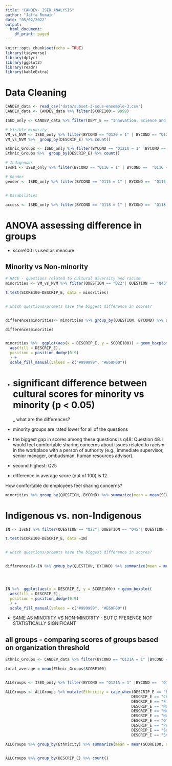 ```yaml
---
title: "CANDEV- ISED ANALYSIS"
author: "Jaffa Romain"
date: "05/02/2022"
output:
  html_document:
    df_print: paged
---
```


```r
knitr::opts_chunk$set(echo = TRUE)
library(tidyverse)
library(dplyr)
library(ggplot2)
library(readr)
library(kableExtra)
```

# Data Cleaning
```r
CANDEV_data <- read_csv("data/subset-3-sous-ensemble-3.csv")
CANDEV_data <- CANDEV_data %>% filter(SCORE100!= 9999)

ISED_only <- CANDEV_data %>% filter(DEPT_E == "Innovation, Science and Economic Development Canada")

# Visible minority
VM_vs_NVM <- ISED_only %>% filter(BYCOND == "Q120 = 1" | BYCOND == "Q120 = 2")
VM_vs_NVM %>%  group_by(DESCRIP_E) %>% count()

Ethnic_Groups <- ISED_only %>% filter(BYCOND == "Q121A = 1" |BYCOND ==  "Q121B = 1"|BYCOND == "Q121C = 1" |BYCOND == "Q121D = 1"|BYCOND =="Q121E = 1"|BYCOND == "Q121F = 1"|BYCOND == "Q121G = 1"|BYCOND == "Q121H = 1"|BYCOND ==  "Q121I = 1"| BYCOND == "Q121J = 1"| BYCOND =="Q121K = 1" |BYCOND =="Q120 = 2")
Ethnic_Groups %>%  group_by(DESCRIP_E) %>% count()

# Indigenous
IvsNI <- ISED_only %>% filter(BYCOND == "Q116 = 1" | BYCOND ==  "Q116 = 2")

# Gender
gender <- ISED_only %>% filter(BYCOND == "Q115 = 1" | BYCOND ==  "Q115 = 2"|BYCOND == "Q115 = 3")


# Disabilities

access <- ISED_only %>% filter(BYCOND == "Q118 = 1" | BYCOND ==  "Q118 = 2")

```

# ANOVA assessing difference in groups
 - score100 is used as measure

## Minority vs Non-minority
```r
# RACE - questions related to cultural diversity and racism
minorities <- VM_vs_NVM %>% filter(QUESTION == "Q22"| QUESTION == "Q45"| QUESTION == "Q46"| QUESTION == "Q47"| QUESTION == "Q48"| QUESTION == "6Q4a" | QUESTION == "Q64c" | QUESTION == "6Q4b"| QUESTION == "Q69") 

t.test(SCORE100~DESCRIP_E, data = minorities)


# which questions/prompts have the biggest difference in scores?


differencesminorities<- minorities %>% group_by(QUESTION, BYCOND) %>% summarize(mean = mean(SCORE100, na.rm = TRUE)) %>%  pivot_wider(names_from = BYCOND,  values_from = mean) %>% summarize(diff = `Q120 = 1` - `Q120 = 2`) 

differencesminorities


minorities %>%  ggplot(aes(x = DESCRIP_E, y = SCORE100)) + geom_boxplot(
  aes(fill = DESCRIP_E),
  position = position_dodge(0.9) 
  ) +
  scale_fill_manual(values = c("#999999", "#E69F00"))

```

- # significant difference between cultural scores for minority vs minority (p < 0.05)
_ what are the differences?
- minority groups are rated lower for all of the questions
- the biggest gap in scores among these questions is q48: Question 48. I would feel comfortable sharing concerns about issues related to racism in the workplace with a person of authority (e.g., immediate supervisor, senior manager, ombudsman, human resources advisor).

- second highest: Q25
- difference in average score (out of 100) is 12.

How comfortable do employees feel sharing concerns?
```r
minorities %>% group_by(QUESTION, BYCOND) %>% summarize(mean = mean(SCORE100, na.rm = TRUE))


```


# Indigenous vs. non-Indigenous
```r
IN <- IvsNI %>% filter(QUESTION == "Q22"| QUESTION == "Q45"| QUESTION == "Q46"| QUESTION == "Q47"| QUESTION == "Q48"| QUESTION == "6Q4a" | QUESTION == "Q64c" | QUESTION == "6Q4b"| QUESTION == "Q69") 

t.test(SCORE100~DESCRIP_E, data =IN)


# which questions/prompts have the biggest difference in scores?


differencesI<-IN %>% group_by(QUESTION, BYCOND) %>% summarize(mean = mean(SCORE100, na.rm = TRUE)) %>%  pivot_wider(names_from = BYCOND,  values_from = mean) %>% summarize(diff = `Q116 = 1` - `Q116 = 2`) 




IN %>%  ggplot(aes(x = DESCRIP_E, y = SCORE100)) + geom_boxplot(
  aes(fill = DESCRIP_E),
  position = position_dodge(0.9) 
  ) +
  scale_fill_manual(values = c("#999999", "#E69F00"))
```
- SAME AS MINORITY VS NON-MINORITY - BUT DIFFERENCE NOT STATISTICALLY SIGNIFICANT



## all groups - comparing scores of groups based on organization threshold
```r
Ethnic_Groups <- CANDEV_data %>% filter(BYCOND == "Q121A = 1" |BYCOND ==  "Q121B = 1"|BYCOND == "Q121C = 1" |BYCOND == "Q121D = 1"|BYCOND =="Q121E = 1"|BYCOND == "Q121F = 1"|BYCOND == "Q121G = 1"|BYCOND == "Q121H = 1"|BYCOND ==  "Q121I = 1"| BYCOND == "Q121J = 1"| BYCOND =="Q121K = 1" |BYCOND =="Q120 = 2") %>% filter(SCORE100!= 9999) %>% filter(QUESTION == "Q22"| QUESTION == "Q45"| QUESTION == "Q46"| QUESTION == "Q47"| QUESTION == "Q48"| QUESTION == "6Q4a" | QUESTION == "Q64c" | QUESTION == "6Q4b"| QUESTION == "Q69") 

total_average = mean(Ethnic_Groups$SCORE100)


ALLGroups <- ISED_only %>% filter(BYCOND == "Q121A = 1" |BYCOND ==  "Q121B = 1"|BYCOND == "Q121C = 1" |BYCOND == "Q121D = 1"|BYCOND =="Q121E = 1"|BYCOND == "Q121F = 1"|BYCOND == "Q121G = 1"|BYCOND == "Q121H = 1"|BYCOND ==  "Q121I = 1"| BYCOND == "Q121J = 1"| BYCOND =="Q121K = 1" |BYCOND =="Q120 = 2") %>% filter(SCORE100!= 9999) %>% filter(QUESTION == "Q22"| QUESTION == "Q45"| QUESTION == "Q46"| QUESTION == "Q47"| QUESTION == "Q48"| QUESTION == "6Q4a" | QUESTION == "Q64c" | QUESTION == "6Q4b"| QUESTION == "Q69") 

ALLGroups <- ALLGroups %>% mutate(Ethnicity = case_when(DESCRIP_E == "Black"~"Black",  
                                                       DESCRIP_E == "Chinese"~"Asian",
                                                       DESCRIP_E == "Filipino"~"Asian",
                                                       DESCRIP_E == "Non-visible minority"~"Non-visible minority",
                                                       DESCRIP_E == "Non-White Latin American (including: Indigenous persons from Central and South America, etc.)"~"Latin American",
                                                       DESCRIP_E == "Non-White West Asian, North African or Arab (including: Egyptian; Libyan; Lebanese; Iranian; etc.)"~"West Asian/North African/Arab",
                                                       DESCRIP_E == "Other visible minority group"~"Other",
                                                       DESCRIP_E == "Person of mixed origin (with one parent in one of the visible minority groups)"~"Mixed",
                                                       DESCRIP_E == "South Asian/East Indian (including: Indian from India; Bangladeshi; Pakistani; East Indian from Guyana, Trinidad, East Africa; etc.)"~"South Asian/East Indian",
                                                       DESCRIP_E == "Southeast Asian (including: Burmese; Cambodian; Laotian; Thai; Vietnamese; etc.)"~"Southeast Asian"))

ALLGroups %>% group_by(Ethnicity) %>% summarize(mean = mean(SCORE100, na.rm = TRUE)) %>% ggplot(aes(x = Ethnicity, y = mean)) + geom_bar(stat="identity", fill = "steelblue") + labs(x = 'Group', y = 'Average Score', caption = 'Red line indicates average score across all departments') + geom_hline(yintercept = total_average, col = "red", linetype="dashed")


ALLGroups %>% group_by(DESCRIP_E) %>% count()
```





